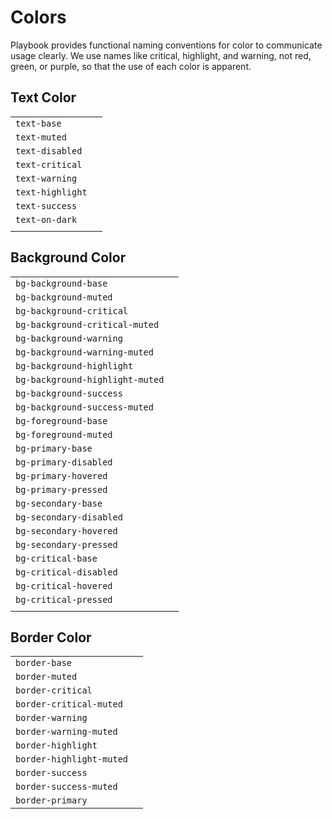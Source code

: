 

<Meta title="CSS Utilities/Colors" />

# Colors

Playbook provides functional naming conventions for color to communicate usage clearly. We use names like critical, highlight, and warning, not red, green, or purple, so that the use of each color is apparent.

## Text Color

|                  |                                        |
| ---------------- | -------------------------------------- |
| `text-base`      | <TextColor name="text-base" />         |
| `text-muted`     | <TextColor name="text-muted" />        |
| `text-disabled`  | <TextColor name="text-disabled" />     |
| `text-critical`  | <TextColor name="text-critical" />     |
| `text-warning`   | <TextColor name="text-warning" />      |
| `text-highlight` | <TextColor name="text-highlight" />    |
| `text-success`   | <TextColor name="text-success" />      |
| `text-on-dark`   | <TextColor name="text-on-dark" dark /> |
|                  |                                        |

## Background Color

|                                 |                                                  |
| ------------------------------- | ------------------------------------------------ |
| `bg-background-base`            | <BgColor name="bg-background-base" />            |
| `bg-background-muted`           | <BgColor name="bg-background-muted" />           |
| `bg-background-critical`        | <BgColor name="bg-background-critical" />        |
| `bg-background-critical-muted`  | <BgColor name="bg-background-critical-muted" />  |
| `bg-background-warning`         | <BgColor name="bg-background-warning" />         |
| `bg-background-warning-muted`   | <BgColor name="bg-background-warning-muted" />   |
| `bg-background-highlight`       | <BgColor name="bg-background-highlight" />       |
| `bg-background-highlight-muted` | <BgColor name="bg-background-highlight-muted" /> |
| `bg-background-success`         | <BgColor name="bg-background-success" />         |
| `bg-background-success-muted`   | <BgColor name="bg-background-success-muted" />   |
| `bg-foreground-base`            | <BgColor name="bg-foreground-base" />            |
| `bg-foreground-muted`           | <BgColor name="bg-foreground-muted" />           |
| `bg-primary-base`               | <BgColor name="bg-primary-base" />               |
| `bg-primary-disabled`           | <BgColor name="bg-primary-disabled" />           |
| `bg-primary-hovered`            | <BgColor name="bg-primary-hovered" />            |
| `bg-primary-pressed`            | <BgColor name="bg-primary-pressed" />            |
| `bg-secondary-base`             | <BgColor name="bg-secondary-base" />             |
| `bg-secondary-disabled`         | <BgColor name="bg-secondary-disabled" />         |
| `bg-secondary-hovered`          | <BgColor name="bg-secondary-hovered" />          |
| `bg-secondary-pressed`          | <BgColor name="bg-secondary-pressed" />          |
| `bg-critical-base`              | <BgColor name="bg-critical-base" />              |
| `bg-critical-disabled`          | <BgColor name="bg-critical-disabled" />          |
| `bg-critical-hovered`           | <BgColor name="bg-critical-hovered" />           |
| `bg-critical-pressed`           | <BgColor name="bg-critical-pressed" />           |
|                                 |                                                  |

## Border Color

|                          |                                               |
| ------------------------ | --------------------------------------------- |
| `border-base`            | <BorderColor name="border-base" />            |
| `border-muted`           | <BorderColor name="border-muted" />           |
| `border-critical`        | <BorderColor name="border-critical" />        |
| `border-critical-muted`  | <BorderColor name="border-critical-muted" />  |
| `border-warning`         | <BorderColor name="border-warning" />         |
| `border-warning-muted`   | <BorderColor name="border-warning-muted" />   |
| `border-highlight`       | <BorderColor name="border-highlight" />       |
| `border-highlight-muted` | <BorderColor name="border-highlight-muted" /> |
| `border-success`         | <BorderColor name="border-success" />         |
| `border-success-muted`   | <BorderColor name="border-success-muted" />   |
| `border-primary`         | <BorderColor name="border-primary" />         |
